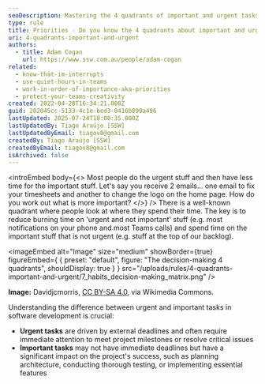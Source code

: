 ```yaml
---
seoDescription: Mastering the 4 quadrants of important and urgent tasks helps individuals prioritize effectively, balancing urgent needs with long-term goals.
type: rule
title: Priorities - Do you know the 4 quadrants about important and urgent tasks?
uri: 4-quadrants-important-and-urgent
authors:
  - title: Adam Cogan
    url: https://www.ssw.com.au/people/adam-cogan
related:
  - know-that-im-interrupts
  - use-quiet-hours-in-teams
  - work-in-order-of-importance-aka-priorities
  - protect-your-teams-creativity
created: 2022-04-28T16:34:21.000Z
guid: 202045cc-5133-4c1e-bed3-0416b899a496
lastUpdated: 2025-07-24T18:00:35.000Z
lastUpdatedBy: Tiago Araújo [SSW]
lastUpdatedByEmail: tiagov8@gmail.com
createdBy: Tiago Araújo [SSW]
createdByEmail: tiagov8@gmail.com
isArchived: false
---
```


<introEmbed
  body={<>
Most people do the urgent stuff and then have less time for the important stuff. Let's say you receive 2 emails... one email to fix your timesheets and another to change the logo on the home page. How do you work out what is more important?
  </>}
/>
There is a well-known quadrant where people look at where they spend their time. The key is to reduce burning time on 'urgent and not important' stuff (e.g. most notifications on your phone and most Teams calls) and spend time on the important stuff that is not urgent (e.g. stuff at the top of our backlog).

<imageEmbed
  alt="Image"
  size="medium"
  showBorder={true}
  figureEmbed={ {
    preset: "default",
    figure: "The decision-making 4 quadrants",
    shouldDisplay: true
  } }
  src="/uploads/rules/4-quadrants-important-and-urgent/7_habits_decision-making_matrix.png"
/>


**Image:** Davidjcmorris, [CC BY-SA 4.0](https://creativecommons.org/licenses/by-sa/4.0), via Wikimedia Commons.

Understanding the difference between urgent and important tasks in software development is crucial:

* **Urgent tasks** are driven by external deadlines and often require immediate attention to meet project milestones or resolve critical issues
* **Important tasks** may not have immediate deadlines but have a significant impact on the project's success, such as planning architecture, conducting thorough testing, or implementing essential features
